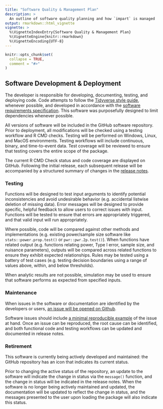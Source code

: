 ```yaml
---
title: "Software Quality & Management Plan"
description: >
  An outline of software quality planning and how `impart` is managed
output: rmarkdown::html_vignette
vignette: >
  %\VignetteIndexEntry{Software Quality & Management Plan}
  %\VignetteEngine{knitr::rmarkdown}
  %\VignetteEncoding{UTF-8}
---
```


```r
knitr::opts_chunk$set(
  collapse = TRUE,
  comment = "#>"
)
```


## Software Development & Deployment

The developer is responsible for developing, documenting, testing, and deploying code. Code attempts to follow the [Tidyverse style guide](https://style.tidyverse.org/), whenever possible, and developed in accordance with the [software requirements specification](plan_requirements.html). This software was purposefully designed to limit dependencies whenever possible.

All versions of software will be included in the GitHub software repository. Prior to deployment, all modifications will be checked using a testing workflow and R CMD checks. Testing will be performed on Windows, Linux, and MacOS environments. Testing workflows will include continuous, binary, and time-to-event data. Test coverage will be reviewed to ensure that testing covers the entire scope of the package.

The current R CMD Check status and code coverage are displayed on GitHub. Following the initial release, each subsequent release will be accompanied by a structured summary of changes in the [release notes](https://jbetz-jhu.github.io/impart/news/index.html). 




### Testing

Functions will be designed to test input arguments to identify potential inconsistencies and avoid undesirable behavior (e.g. accidental listwise deletion of missing data). Error messages will be designed to provide specific, helpful feedback to allow users to correct issues with input. Functions will be tested to ensure that errors are appropriately triggered, and that valid input will run appropriately.

Where possible, code will be compared against other methods and implementations (e.g. existing power/sample size software like `stats::power.prop.test()` or `pwr::pwr.2p.test()`). When functions have related output (e.g. functions relating power, Type I error, sample size, and nuisance parameters), outputs will be compared across related functions to ensure they exhibit expected relationships. Rules may be tested using a battery of test cases (e.g. testing decision boundaries using a range of values above, within, and below thresholds).

When analytic results are not possible, simulation may be used to ensure that software performs as expected from specified inputs.




### Maintenance

When issues in the software or documentation are identified by the developers or users, [an issue will be opened on Github](https://github.com/jbetz-jhu/impart/issues).

Software issues should include [a minimal reproducible example](https://stackoverflow.com/help/minimal-reproducible-example) of the issue at hand. Once an issue can be reproduced, the root cause can be identified, and both functional code and testing workflows can be updated and documented in release notes.




### Retirement

This software is currently being actively developed and maintained: the GitHub repository has an icon that indicates its current status.

Prior to changing the active status of the repository, an update to the software will indicate the change in status via the `message()` function, and the change in status will be indicated in the release notes. When the software is no longer being actively maintained and updated, the documentation will be updated to reflect the change in status, and the messages presented to the user upon loading the package will also indicate this status.
